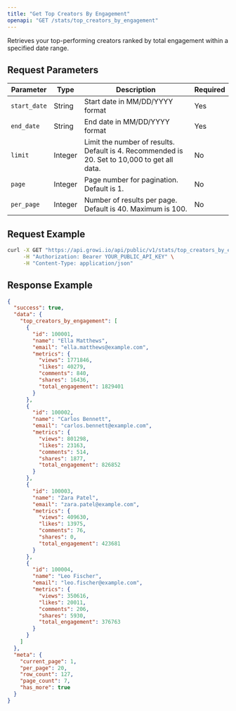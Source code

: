 ```yaml
---
title: "Get Top Creators By Engagement"
openapi: "GET /stats/top_creators_by_engagement"
---
```


Retrieves your top-performing creators ranked by total engagement within a specified date range.

## Request Parameters

| Parameter    | Type    | Description                                                                                  | Required |
| ------------ | ------- | -------------------------------------------------------------------------------------------- | -------- |
| `start_date` | String  | Start date in MM/DD/YYYY format                                                              | Yes      |
| `end_date`   | String  | End date in MM/DD/YYYY format                                                                | Yes      |
| `limit`      | Integer | Limit the number of results. Default is 4. Recommended is 20. Set to 10,000 to get all data. | No       |
| `page`       | Integer | Page number for pagination. Default is 1.                                                    | No       |
| `per_page`   | Integer | Number of results per page. Default is 40. Maximum is 100.                                   | No       |

## Request Example

```bash
curl -X GET "https://api.growi.io/api/public/v1/stats/top_creators_by_engagement?start_date=01/01/2023&end_date=01/31/2023&limit=5&page=1&per_page=20" \
     -H "Authorization: Bearer YOUR_PUBLIC_API_KEY" \
     -H "Content-Type: application/json"
```

## Response Example

```json
{
  "success": true,
  "data": {
    "top_creators_by_engagement": [
      {
        "id": 100001,
        "name": "Ella Matthews",
        "email": "ella.matthews@example.com",
        "metrics": {
          "views": 1771846,
          "likes": 40279,
          "comments": 840,
          "shares": 16436,
          "total_engagement": 1829401
        }
      },
      {
        "id": 100002,
        "name": "Carlos Bennett",
        "email": "carlos.bennett@example.com",
        "metrics": {
          "views": 801298,
          "likes": 23163,
          "comments": 514,
          "shares": 1877,
          "total_engagement": 826852
        }
      },
      {
        "id": 100003,
        "name": "Zara Patel",
        "email": "zara.patel@example.com",
        "metrics": {
          "views": 409630,
          "likes": 13975,
          "comments": 76,
          "shares": 0,
          "total_engagement": 423681
        }
      },
      {
        "id": 100004,
        "name": "Leo Fischer",
        "email": "leo.fischer@example.com",
        "metrics": {
          "views": 350616,
          "likes": 20011,
          "comments": 206,
          "shares": 5930,
          "total_engagement": 376763
        }
      }
    ]
  },
  "meta": {
    "current_page": 1,
    "per_page": 20,
    "row_count": 127,
    "page_count": 7,
    "has_more": true
  }
}
```
